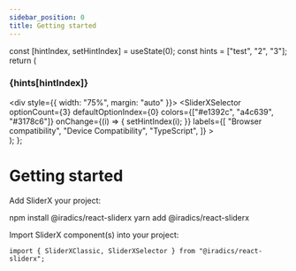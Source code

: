 ```yaml
---
sidebar_position: 0
title: Getting started
---
```




  const [hintIndex, setHintIndex] = useState(0);
  const hints = ["test", "2", "3"];
  return (
    <div>
      <h3>{hints[hintIndex]}</h3>
      <div style={{ width: "75%", margin: "auto" }}>
        <SliderXSelector
          optionCount={3}
          defaultOptionIndex={0}
          colors={["#e1392c", "a4c639", "#3178c6"]}
          onChange={(i) => {
            setHintIndex(i);
          }}
          labels={[
            "Browser compatibility",
            "Device Compatibility",
            "TypeScript",
          ]}
        ></SliderXSelector>
      </div>
    </div>
  );
};

# Getting started

Add SliderX your project:

<Tabs>
  <TabItem value="npm" label="npm">
    <CodeBlock language={"bash"}>npm install @iradics/react-sliderx</CodeBlock>
  </TabItem>
  <TabItem value="yarn" label="yarn">
    <CodeBlock language={"bash"}>yarn add @iradics/react-sliderx</CodeBlock>
  </TabItem>
</Tabs>

Import SliderX component(s) into your project:

```tsx
import { SliderXClassic, SliderXSelector } from "@iradics/react-sliderx";
```

<SliderXSelectorGetStarted></SliderXSelectorGetStarted>
